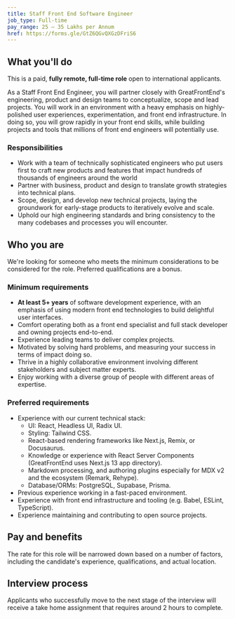 ```yaml
---
title: Staff Front End Software Engineer
job_type: Full-time
pay_range: 25 – 35 Lakhs per Annum
href: https://forms.gle/GtZ6QGvQXGzDFriS6
---
```


## What you'll do

This is a paid, **fully remote, full-time role** open to international applicants.

As a Staff Front End Engineer, you will partner closely with GreatFrontEnd's engineering, product and design teams to conceptualize, scope and lead projects. You will work in an environment with a heavy emphasis on highly-polished user experiences, experimentation, and front end infrastructure. In doing so, you will grow rapidly in your front end skills, while building projects and tools that millions of front end engineers will potentially use.

### Responsibilities

- Work with a team of technically sophisticated engineers who put users first to craft new products and features that impact hundreds of thousands of engineers around the world
- Partner with business, product and design to translate growth strategies into technical plans.
- Scope, design, and develop new technical projects, laying the groundwork for early-stage products to iteratively evolve and scale.
- Uphold our high engineering standards and bring consistency to the many codebases and processes you will encounter.

## Who you are

We're looking for someone who meets the minimum considerations to be considered for the role. Preferred qualifications are a bonus.

### Minimum requirements

- **At least 5+ years** of software development experience, with an emphasis of using modern front end technologies to build delightful user interfaces.
- Comfort operating both as a front end specialist and full stack developer and owning projects end-to-end.
- Experience leading teams to deliver complex projects.
- Motivated by solving hard problems, and measuring your success in terms of impact doing so.
- Thrive in a highly collaborative environment involving different stakeholders and subject matter experts.
- Enjoy working with a diverse group of people with different areas of expertise.

### Preferred requirements

- Experience with our current technical stack:
  - UI: React, Headless UI, Radix UI.
  - Styling: Tailwind CSS.
  - React-based rendering frameworks like Next.js, Remix, or Docusaurus.
  - Knowledge or experience with React Server Components (GreatFrontEnd uses Next.js 13 app directory).
  - Markdown processing, and authoring plugins especially for MDX v2 and the ecosystem (Remark, Rehype).
  - Database/ORMs: PostgreSQL, Supabase, Prisma.
- Previous experience working in a fast-paced environment.
- Experience with front end infrastructure and tooling (e.g. Babel, ESLint, TypeScript).
- Experience maintaining and contributing to open source projects.

## Pay and benefits

The rate for this role will be narrowed down based on a number of factors, including the candidate's experience, qualifications, and actual location.

## Interview process

Applicants who successfully move to the next stage of the interview will receive a take home assignment that requires around 2 hours to complete.
